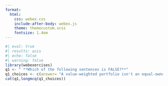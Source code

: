 ```yaml
---
format:
  html:
    css: webex.css
    include-after-body: webex.js
    theme: themecustom.scss
    fontsize: 1.4em
---
```


```r
#| eval: true
#| results: asis
#| echo: false
#| warning: false
library(webexercises)
q1 <- " **Which of the following sentences is FALSE?**"
q1_choices <- c(answer= "A value-weighted portfolio isn't an equal-ownership portfolio.", "We can estimate a project’s cost of capital based on the asset or unlevered cost of capital of comparable firms in the same line of business.", "Because of default risk, the debt cost of capital, which is its expected return to investors, is less than its yield to maturity, which is its promised return.", "The market portfolio is a value-weighted portfolio of all securities traded in the market. According to the CAPM, the market portfolio is efficient.", "To implement the CAPM, we must (a) construct the market portfolio, and determine its expected excess return over the risk-free interest rate, and (b) estimate the stock’s beta, or sensitivity to the market portfolio.")
cat(q1,longmcq(q1_choices))

```






